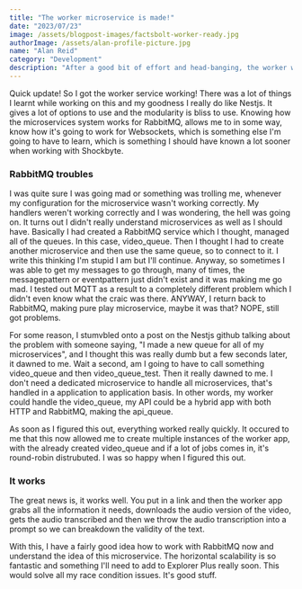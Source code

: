 ---
title: "The worker microservice is made!"
date: "2023/07/23"
image: /assets/blogpost-images/factsbolt-worker-ready.jpg
authorImage: /assets/alan-profile-picture.jpg
name: "Alan Reid"
category: "Development"
description: "After a good bit of effort and head-banging, the worker works as intended. WOO HOO"
---

Quick update! So I got the worker service working! There was a lot of things I learnt while working on this and my goodness I really do like Nestjs. It gives a lot of options to use and the modularity is bliss to use. Knowing how the microservices system works for RabbitMQ, allows me to in some way, know how it's going to work for Websockets, which is something else I'm going to have to learn, which is something I should have known a lot sooner when working with Shockbyte. 

### RabbitMQ troubles

I was quite sure I was going mad or something was trolling me, whenever my configuration for the microservice wasn't working correctly. My handlers weren't working correctly and I was wondering, the hell was going on. It turns out I didn't really understand microservices as well as I should have. Basically I had created a RabbitMQ service which I thought, managed all of the queues. In this case, video_queue. Then I thought I had to create another microservice and then use the same queue, so to connect to it. I write this thinking I'm stupid I am but I'll continue. Anyway, so sometimes I was able to get my messages to go through, many of times, the messagepattern or eventpattern just didn't exist and it was making me go mad. I tested out MQTT as a result to a completely different problem which I didn't even know what the craic was there. ANYWAY, I return back to RabbitMQ, making pure play microservice, maybe it was that? NOPE, still got problems.

For some reason, I stumvbled onto a post on the Nestjs github talking about the problem with someone saying,  "I made a new queue for all of my microservices", and I thought this was really dumb but a few seconds later, it dawned to me. Wait a second, am I going to have to call something video_queue and then video_queue_test. Then it really dawned to me. I don't need a dedicated microservice to handle all microservices, that's handled in a application to application basis. In other words, my worker could handle the video_queue, my API could be a hybrid app with both HTTP and RabbitMQ, making the api_queue. 

As soon as I figured this out, everything worked really quickly. It occured to me that this now allowed me to create multiple instances of the worker app, with the already created video_queue and if a lot of jobs comes in, it's round-robin distrubuted. I was so happy when I figured this out. 

### It works

The great news is, it works well. You put in a link and then the worker app grabs all the information it needs, downloads the audio version of the video, gets the audio transcribed and then we throw the audio transcription into a prompt so we can breakdown the validity of the text. 

With this, I have a fairly good idea how to work with RabbitMQ now and understand the idea of this microservice. The horizontal scalability is so fantastic and something I'll need to add to Explorer Plus really soon. This would solve all my race condition issues. It's good stuff. 